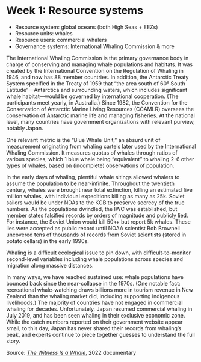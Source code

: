 # Week 1: Resource systems

- Resource system: global oceans (both High Seas + EEZs)
- Resource units: whales
- Resource users: commercial whalers
- Governance systems: International Whaling Commission & more

The International Whaling Commission is the primary governance body in charge of conserving and managing whale populations and habitats. It was created by the International Convention on the Regulation of Whaling in 1946, and now has 88 member countries. In addition, the Antarctic Treaty System specified in the Treaty of 1959 that “the area south of 60° South Latitude”—Antarctica and surrounding waters, which includes significant whale habitat—would be governed by international cooperation. (The participants meet yearly, in Australia.) Since 1982, the Convention for the Conservation of Antarctic Marine Living Resources (CCAMLR) oversees the conservation of Antarctic marine life and managing fisheries. At the national level, many countries have government organizations with relevant purview, notably Japan.

One relevant metric is the “Blue Whale Unit,” an absurd unit of measurement originating from whaling cartels later used by the International Whaling Commission. It measures quotas of whales through ratios of various species, which 1 blue whale being “equivalent” to whaling 2-6 other types of whales, based on (incomplete) observations of population.

In the early days of whaling, plentiful whale sitings allowed whalers to assume the population to be near-infinite. Throughout the twentieth century, whales were brought near total extinction, killing an estimated five million whales, with individual expeditions killing as many as 25k. Soviet sailors would be under NDAs to the KGB to preserve secrecy of the true numbers. As the populations dwindled, the IWC was established, but member states falsified records by orders of magnitude and publicly lied. For instance, the Soviet Union would kill 50k+ but report 5k whales. These lies were accepted as public record until NOAA scientist Bob Brownell uncovered tens of thousands of records from Soviet scientists (stored in potato cellars) in the early 1990s.

Whaling is a difficult ecological issue to pin down, with difficult-to-monitor second-level variables including whale populations across species and migration along massive distances. 

In many ways, we have reached sustained use: whale populations have bounced back since the near-collapse in the 1970s. (One notable fact: recreational whale-watching draws billions more in tourism revenue in New Zealand than the whaling market did, including supporting indigenous livelihoods.) The majority of countries have not engaged in commercial whaling for decades. Unfortunately, Japan resumed commercial whaling in July 2019, and has been seen whaling in their exclusive economic zone. While the catch numbers reported on their government website appear small, to this day, Japan has never shared their records from whaling’s peak, and experts continue to piece together guesses to understand the full story.

Source: [*The Witness Is a Whale*](https://www.spindriftimages.com/), 2022 documentary
